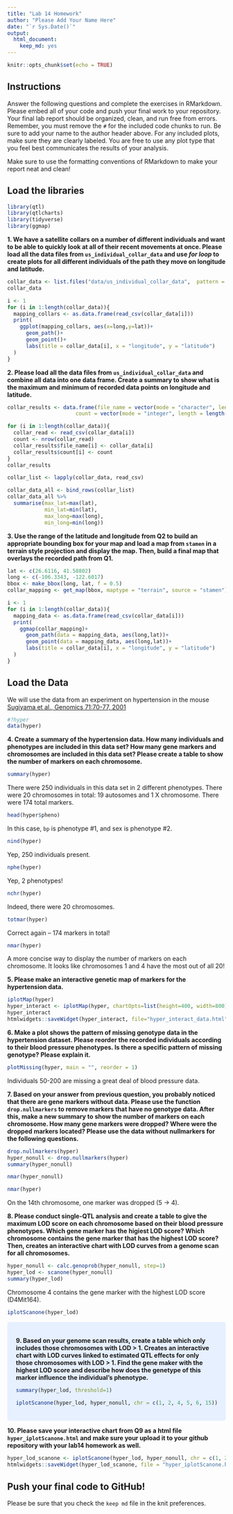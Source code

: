 ```yaml
---
title: "Lab 14 Homework"
author: "Please Add Your Name Here"
date: "`r Sys.Date()`"
output: 
  html_document: 
    keep_md: yes
---
```


```r
knitr::opts_chunk$set(echo = TRUE)
```

## Instructions
Answer the following questions and complete the exercises in RMarkdown. Please embed all of your code and push your final work to your repository. Your final lab report should be organized, clean, and run free from errors. Remember, you must remove the `#` for the included code chunks to run. Be sure to add your name to the author header above. For any included plots, make sure they are clearly labeled. You are free to use any plot type that you feel best communicates the results of your analysis.  

Make sure to use the formatting conventions of RMarkdown to make your report neat and clean!  

## Load the libraries
```r
library(qtl)
library(qtlcharts)
library(tidyverse)
library(ggmap)
```

**1. We have a satellite collars on a number of different individuals and want to be able to quickly look at all of their recent movements at once. Please load all the data files from `us_individual_collar_data` and use *for loop* to create plots for all different individuals of the path they move on longitude and latitude.**
```r
collar_data <- list.files("data/us_individual_collar_data",  pattern = "collar-data", full.names = TRUE)
collar_data
```

```r
i <- 1
for (i in 1:length(collar_data)){
  mapping_collars <- as.data.frame(read_csv(collar_data[i]))
  print(
    ggplot(mapping_collars, aes(x=long,y=lat))+
      geom_path()+
      geom_point()+
      labs(title = collar_data[i], x = "longitude", y = "latitude")
  )
}
```

**2. Please load all the data files from `us_individual_collar_data` and combine all data into one data frame. Create a summary to show what is the maximum and minimum of recorded data points on longitude and latitude.**
```r
collar_results <- data.frame(file_name = vector(mode = "character", length = length(collar_data)),
                      count = vector(mode = "integer", length = length(collar_data)))

for (i in 1:length(collar_data)){
  collar_read <- read_csv(collar_data[i])
  count <- nrow(collar_read)
  collar_results$file_name[i] <- collar_data[i]
  collar_results$count[i] <- count
}
collar_results
```

```r
collar_list <- lapply(collar_data, read_csv)

collar_data_all <- bind_rows(collar_list)
collar_data_all %>% 
  summarise(max_lat=max(lat),
            min_lat=min(lat),
            max_long=max(long),
            min_long=min(long))
```


**3. Use the range of the latitude and longitude from Q2 to build an appropriate bounding box for your map and load a map from `stamen` in a terrain style projection and display the map. Then, build a final map that overlays the recorded path from Q1.**
```r
lat <- c(26.6116, 41.58802)
long <- c(-106.3343, -122.6017)
bbox <- make_bbox(long, lat, f = 0.5)
collar_mapping <- get_map(bbox, maptype = "terrain", source = "stamen")
```

```r
i <- 1
for (i in 1:length(collar_data)){
  mapping_data <- as.data.frame(read_csv(collar_data[i]))
  print(
    ggmap(collar_mapping)+
      geom_path(data = mapping_data, aes(long,lat))+
      geom_point(data = mapping_data, aes(long,lat))+
      labs(title = collar_data[i], x = "longitude", y = "latitude")
  )
}
```


## Load the Data
We will use the data from an experiment on hypertension in the mouse [Sugiyama et al., Genomics 71:70-77, 2001](https://www.sciencedirect.com/science/article/pii/S0888754300964012?via%3Dihub)
```r
#?hyper
data(hyper)
```

**4. Create a summary of the hypertension data. How many individuals and phenotypes are included in this data set? How many gene markers and chromosomes are included in this data set? Please create a table to show the number of markers on each chromosome.**

```r
summary(hyper)
```
There were 250 individuals in this data set in 2 different phenotypes. There were 20 chromosomes in total: 19 autosomes and 1 X chromosome. There were 174 total markers.

```r
head(hyper$pheno)
```
In this case, `bp` is phenotype #1, and sex is phenotype #2.

```r
nind(hyper)
```
Yep, 250 individuals present.

```r
nphe(hyper)
```
Yep, 2 phenotypes!

```r
nchr(hyper)
```
Indeed, there were 20 chromosomes.

```r
totmar(hyper)
```
Correct again -- 174 markers in total!

```r
nmar(hyper)
```
A more concise way to display the number of markers on each chromosome. It looks like chromosomes 1 and 4 have the most out of all 20!


**5. Please make an interactive genetic map of markers for the hypertension data.**
```r
iplotMap(hyper)
hyper_interact <- iplotMap(hyper, chartOpts=list(height=400, width=800))
hyper_interact
htmlwidgets::saveWidget(hyper_interact, file="hyper_interact_data.html")
```

**6. Make a plot shows the pattern of missing genotype data in the hypertension dataset. Please reorder the recorded individuals according to their blood pressure phenotypes. Is there a specific pattern of missing genotype? Please explain it.**
```r
plotMissing(hyper, main = "", reorder = 1)
```

Individuals 50-200 are missing a great deal of blood pressure data.

**7. Based on your answer from previous question, you probably noticed that there are gene markers without data. Please use the function `drop.nullmarkers` to remove markers that have no genotype data. After this, make a new summary to show the number of markers on each chromosome. How many gene markers were dropped? Where were the dropped markers located? Please use the data without nullmarkers for the following questions.**
```r
drop.nullmarkers(hyper)
hyper_nonull <- drop.nullmarkers(hyper)
summary(hyper_nonull)
```

```r
nmar(hyper_nonull)
```
```r
nmar(hyper)
```

On the 14th chromosome, one marker was dropped (5 -> 4).

**8. Please conduct single-QTL analysis and create a table to give the maximum LOD score on each chromosome based on their blood pressure phenotypes. Which gene marker has the higiest LOD score? Which chromosome contains the gene marker that has the highest LOD score? Then, creates an interactive chart with LOD curves from a genome scan for all chromosomes.**
```r
hyper_nonull <- calc.genoprob(hyper_nonull, step=1)
hyper_lod <- scanone(hyper_nonull)
summary(hyper_lod)
```

Chromosome 4 contains the gene marker with the highest LOD score (D4Mit164).

```r
iplotScanone(hyper_lod)
```
<style>
div.blue { background-color:#e6f0ff; border-radius: 5px; padding: 20px;}
</style>
<div class = "blue">


**9. Based on your genome scan results, create a table which only includes those chromosomes with LOD > 1. Creates an interactive chart with LOD curves linked to estimated QTL effects for only those chromosomes with LOD > 1. Find the gene maker with the highest LOD score and describe how does the genetype of this marker influence the individual's phenotype.**
```r
summary(hyper_lod, threshold=1)
```

```r
iplotScanone(hyper_lod, hyper_nonull, chr = c(1, 2, 4, 5, 6, 15))
```
</div>


**10. Please save your interactive chart from Q9 as a html file `hyper_iplotScanone.html` and make sure your upload it to your github repository with your lab14 homework as well.**
```r
hyper_lod_scanone <- iplotScanone(hyper_lod, hyper_nonull, chr = c(1, 2, 4, 5, 6, 15))
htmlwidgets::saveWidget(hyper_lod_scanone, file = "hyper_iplotScanone.htm")
```

## Push your final code to GitHub!
Please be sure that you check the `keep md` file in the knit preferences. 